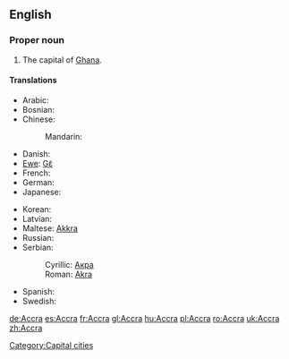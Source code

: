 ==English==
{{wikipedia}}

===Proper noun===
{{en-proper noun}}

# The capital of [[Ghana]].

====Translations====
{{trans-top|capital of Ghana}}
* Arabic: {{t|ar|أكرا|f|tr='ákraa|sc=Arab}}
* Bosnian: {{t-|bs|Akra|f}}
* Chinese:
*: Mandarin: {{t|zh|阿克拉|tr=Ākèlā|sc=Hani}}
* Danish: {{t-|da|Accra}}
* [[Ewe]]: [[Gɛ̃]]
* French: {{t+|fr|Accra}}
* German: {{t|de|Accra|n}}
* Japanese: {{t|ja|アクラ|tr=Akura|sc=Jpan}}
{{trans-mid}}
* Korean: {{t|ko|아크라|tr=Akeura|sc=Kore}}
* Latvian: {{t-|lv|Akra|xs=Latvian}}
* Maltese: [[Akkra]]
* Russian: {{t|ru|Аккра|f|tr=Ákkra|sc=Cyrl}}
* Serbian:
*: Cyrillic: [[Акра#Serbian|Акра]] {{f}}
*: Roman: [[Akra#Serbian|Akra]] {{f}}
* Spanish: {{t+|es|Accra|f}}
* Swedish: {{t-|sv|Accra}}
{{trans-bottom}}

[[Category:Capital cities]]

[[de:Accra]]
[[es:Accra]]
[[fr:Accra]]
[[gl:Accra]]
[[hu:Accra]]
[[pl:Accra]]
[[ro:Accra]]
[[uk:Accra]]
[[zh:Accra]]